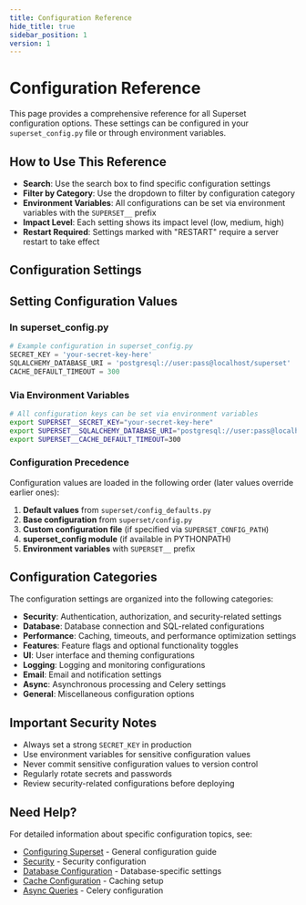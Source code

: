 ```yaml
---
title: Configuration Reference
hide_title: true
sidebar_position: 1
version: 1
---
```



# Configuration Reference

This page provides a comprehensive reference for all Superset configuration options. These settings can be configured in your `superset_config.py` file or through environment variables.

## How to Use This Reference

- **Search**: Use the search box to find specific configuration settings
- **Filter by Category**: Use the dropdown to filter by configuration category
- **Environment Variables**: All configurations can be set via environment variables with the `SUPERSET__` prefix
- **Impact Level**: Each setting shows its impact level (low, medium, high)
- **Restart Required**: Settings marked with "RESTART" require a server restart to take effect

## Configuration Settings

<ConfigurationTable showEnvironmentVariables={true} />

## Setting Configuration Values

### In superset_config.py

```python
# Example configuration in superset_config.py
SECRET_KEY = 'your-secret-key-here'
SQLALCHEMY_DATABASE_URI = 'postgresql://user:pass@localhost/superset'
CACHE_DEFAULT_TIMEOUT = 300
```

### Via Environment Variables

```bash
# All configuration keys can be set via environment variables
export SUPERSET__SECRET_KEY="your-secret-key-here"
export SUPERSET__SQLALCHEMY_DATABASE_URI="postgresql://user:pass@localhost/superset"
export SUPERSET__CACHE_DEFAULT_TIMEOUT=300
```

### Configuration Precedence

Configuration values are loaded in the following order (later values override earlier ones):

1. **Default values** from `superset/config_defaults.py`
2. **Base configuration** from `superset/config.py`
3. **Custom configuration file** (if specified via `SUPERSET_CONFIG_PATH`)
4. **superset_config module** (if available in PYTHONPATH)
5. **Environment variables** with `SUPERSET__` prefix

## Configuration Categories

The configuration settings are organized into the following categories:

- **Security**: Authentication, authorization, and security-related settings
- **Database**: Database connection and SQL-related configurations
- **Performance**: Caching, timeouts, and performance optimization settings
- **Features**: Feature flags and optional functionality toggles
- **UI**: User interface and theming configurations
- **Logging**: Logging and monitoring configurations
- **Email**: Email and notification settings
- **Async**: Asynchronous processing and Celery settings
- **General**: Miscellaneous configuration options

## Important Security Notes

- Always set a strong `SECRET_KEY` in production
- Use environment variables for sensitive configuration values
- Never commit sensitive configuration values to version control
- Regularly rotate secrets and passwords
- Review security-related configurations before deploying

## Need Help?

For detailed information about specific configuration topics, see:

- [Configuring Superset](./configuring-superset.mdx) - General configuration guide
- [Security](../security/security.mdx) - Security configuration
- [Database Configuration](./databases.mdx) - Database-specific settings
- [Cache Configuration](./cache.mdx) - Caching setup
- [Async Queries](./async-queries-celery.mdx) - Celery configuration
